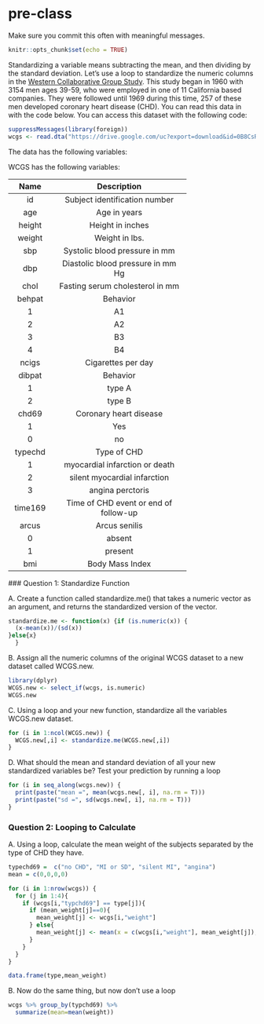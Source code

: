 # pre-class


Make sure you commit this often with meaningful messages. 



```r
knitr::opts_chunk$set(echo = TRUE)
```








Standardizing a variable means subtracting the mean, and then dividing by the standard deviation. Let’s use a loop to standardize the numeric columns in the [Western Collaborative Group Study](https://clinicaltrials.gov/ct2/show/NCT00005174). This study began in 1960 with 3154 men ages 39-59, who were employed in one of 11 California based companies. They were followed until 1969 during this time, 257 of these men developed coronary heart disease (CHD). You can read this data in with the code below. You can access this dataset with the following code:
  
```R

suppressMessages(library(foreign))
wcgs <- read.dta("https://drive.google.com/uc?export=download&id=0B8CsRLdwqzbzYWxfN3ExQllBQkU")
```

The data has the following variables:
  
  
  
  WCGS has the following variables:
  
  -----------------------------------------------------------
  Name    Description
------- -------------------------------------------
  id      Subject identification number

age     Age in years

height  Height in inches

weight  Weight in lbs.

sbp     Systolic blood pressure in mm 

dbp     Diastolic blood pressure in mm Hg

chol    Fasting serum cholesterol in mm 

behpat  Behavior

1       A1

2       A2

3       B3

4       B4

ncigs   Cigarettes per day

dibpat  Behavior

1       type A

2       type B

chd69   Coronary heart disease

1       Yes

0       no

typechd Type of CHD

1       myocardial infarction or death

2       silent myocardial infarction

3       angina perctoris

time169 Time of CHD event or end of follow-up

arcus   Arcus senilis

0       absent

1       present

bmi     Body Mass Index
-----------------------------------------------------------
  
  
  
  
  ### Question 1: Standardize Function
  
A. Create a function called standardize.me() that takes a numeric vector as an argument, and returns the standardized version of the vector. 
```r
standardize.me <- function(x) {if (is.numeric(x)) {
  (x-mean(x))/(sd(x))
}else{x}
  }
```

B. Assign all the numeric columns of the original WCGS dataset to a new dataset called WCGS.new.
```r
library(dplyr)
WCGS.new <- select_if(wcgs, is.numeric)
WCGS.new

```

C. Using a loop and your new function, standardize all the variables WCGS.new dataset.

```r
for (i in 1:ncol(WCGS.new)) {
  WCGS.new[,i] <- standardize.me(WCGS.new[,i])
}
```

D. What should the mean and standard deviation of all your new standardized variables be? Test your prediction by running a loop
```r
for (i in seq_along(wcgs.new)) {
  print(paste("mean =", mean(wcgs.new[, i], na.rm = T)))
  print(paste("sd =", sd(wcgs.new[, i], na.rm = T)))
}
```





### Question 2: Looping to Calculate

A. Using a loop, calculate the mean weight of the subjects separated by the type of CHD they have.
```r
typechd69 =  c("no CHD", "MI or SD", "silent MI", "angina")  
mean = c(0,0,0,0)

for (i in 1:nrow(wcgs)) {
  for (j in 1:4){
    if (wcgs[i,"typchd69"] == type[j]){  
      if (mean_weight[j]==0){
        mean_weight[j] <- wcgs[i,"weight"]
      } else{
        mean_weight[j] <- mean(x = c(wcgs[i,"weight"], mean_weight[j]), na.rm=TRUE)
      }
    }
  }
}  

data.frame(type,mean_weight)

```

B. Now do the same thing, but now don’t use a loop
```r


wcgs %>% group_by(typchd69) %>%
  summarize(mean=mean(weight))

```


